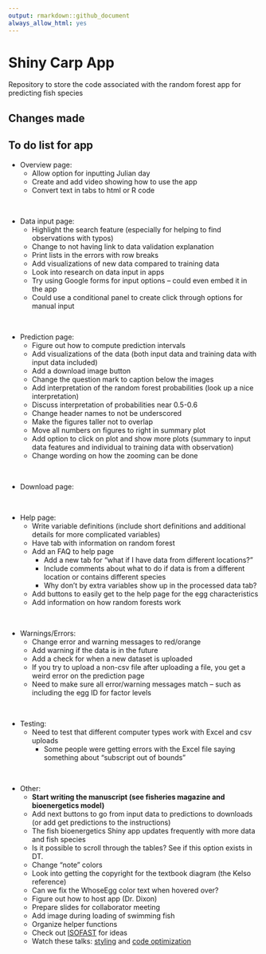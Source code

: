 ```yaml
---
output: rmarkdown::github_document
always_allow_html: yes
---
```


# Shiny Carp App

Repository to store the code associated with the random forest app for predicting fish species

## Changes made

## To do list for app

- Overview page:
  - Allow option for inputting Julian day
  - Create and add video showing how to use the app
  - Convert text in tabs to html or R code
  
<br>

- Data input page:
  - Highlight the search feature (especially for helping to find observations with typos)
  - Change to not having link to data validation explanation
  - Print lists in the errors with row breaks
  - Add visualizations of new data compared to training data
  - Look into research on data input in apps
  - Try using Google forms for input options – could even embed it in the app
  - Could use a conditional panel to create click through options for manual input
  
<br>

- Prediction page:
  - Figure out how to compute prediction intervals
  - Add visualizations of the data (both input data and training data with input data included)
  -	Add a download image button
  -	Change the question mark to caption below the images
  -	Add interpretation of the random forest probabilities (look up a nice interpretation)
  - Discuss interpretation of probabilities near 0.5-0.6
  -	Change header names to not be underscored
  -	Make the figures taller not to overlap
  -	Move all numbers on figures to right in summary plot
  -	Add option to click on plot and show more plots (summary to input data features and individual to training data with observation)
  -	Change wording on how the zooming can be done
  
<br>

- Download page:

<br>

- Help page:
  - Write variable definitions (include short definitions and additional details for more complicated variables)
  - Have tab with information on random forest
  -	Add an FAQ to help page
    - Add a new tab for "what if I have data from different locations?"
    - Include comments about what to do if data is from a different location or contains different species
    - Why don’t by extra variables show up in the processed data tab?
  -	Add buttons to easily get to the help page for the egg characteristics
  -	Add information on how random forests work

<br>

- Warnings/Errors:
  -	Change error and warning messages to red/orange
  -	Add warning if the data is in the future
  -	Add a check for when a new dataset is uploaded
  -	If you try to upload a non-csv file after uploading a file, you get a weird error on the prediction page
  -	Need to make sure all error/warning messages match – such as including the egg ID for factor levels

<br>

- Testing:
  -	Need to test that different computer types work with Excel and csv uploads
    - Some people were getting errors with the Excel file saying something about “subscript out of bounds”

<br>

- Other:
  - **Start writing the manuscript (see fisheries magazine and bioenergetics model)**
  - Add next buttons to go from input data to predictions to downloads (or add get predictions to the instructions)
  -	The fish bioenergetics Shiny app updates frequently with more data and fish species
  -	Is it possible to scroll through the tables? See if this option exists in DT.
  -	Change “note” colors
  -	Look into getting the copyright for the textbook diagram (the Kelso reference)
  -	Can we fix the WhoseEgg color text when hovered over?
  - Figure out how to host app (Dr. Dixon)
  - Prepare slides for collaborator meeting
  - Add image during loading of swimming fish
  - Organize helper functions
  - Check out [ISOFAST](https://analytics.iasoybeans.com/cool-apps/ISOFAST/) for ideas
  - Watch these talks: [styling](https://rstudio.com/resources/rstudioconf-2020/styling-shiny-apps-with-sass-and-bootstrap-4/) and [code optimization](https://rstudio.com/resources/webinars/scaling-shiny-apps-with-asynchronous-programming/)
    
  